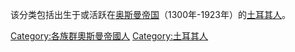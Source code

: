 {{Commons category|Ottoman Turks}}
{{cat more}}

该分类包括出生于或活跃在[[奥斯曼帝国|奥斯曼帝国]]（1300年-1923年）的[[土耳其人|土耳其人]]。

[[Category:各族群奧斯曼帝國人|Category:各族群奧斯曼帝國人]]
[[Category:土耳其人|Category:土耳其人]]